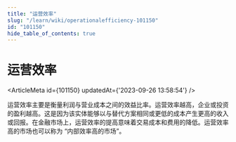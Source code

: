 ```yaml
---
title: "运营效率"
slug: "/learn/wiki/operationalefficiency-101150"
id: "101150"
hide_table_of_contents: true
---
```



# 运营效率

<ArticleMeta id={101150} updatedAt={'2023-09-26 13:58:54'} />
<div className='border-solid border-b border-t-0 my-4 border-[var(--ifm-color-gray-300)]' />

运营效率主要是衡量利润与营业成本之间的效益比率。运营效率越高，企业或投资的盈利越高。这是因为该实体能够以与替代方案相同或更低的成本产生更高的收入或回报。在金融市场上，运营效率的提高意味着交易成本和费用的降低。运营效率高的市场也可以称为 “内部效率高的市场”。
